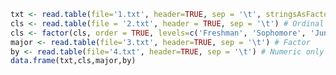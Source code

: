 ```r
txt <- read.table(file='1.txt', header=TRUE, sep = '\t', stringsAsFactors = FALSE) # Strings
cls <- read.table(file = '2.txt', header = TRUE, sep = '\t') # Ordinal Factor
cls <- factor(cls, order = TRUE, levels=c('Freshman', 'Sophomore', 'Junior', 'Senior'))
major <- read.table(file='3.txt', header=TRUE, sep = '\t') # Factor
by <- read.table(file='4.txt', header=TRUE, sep = '\t') # Numeric only because you can do computations with birth years
data.frame(txt,cls,major,by)
```
